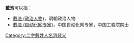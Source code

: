 '''戴浩'''可以指：
* [[戴浩_(政治人物)|戴浩 (政治人物)]]，明朝政治人物
* [[戴浩_(自动化网专家)|戴浩 (自动化网专家)]]，中国自动化网专家，中国工程院院士

{{disambig}}

[[Category:二字戴姓人名消歧义|Category:二字戴姓人名消歧义]]